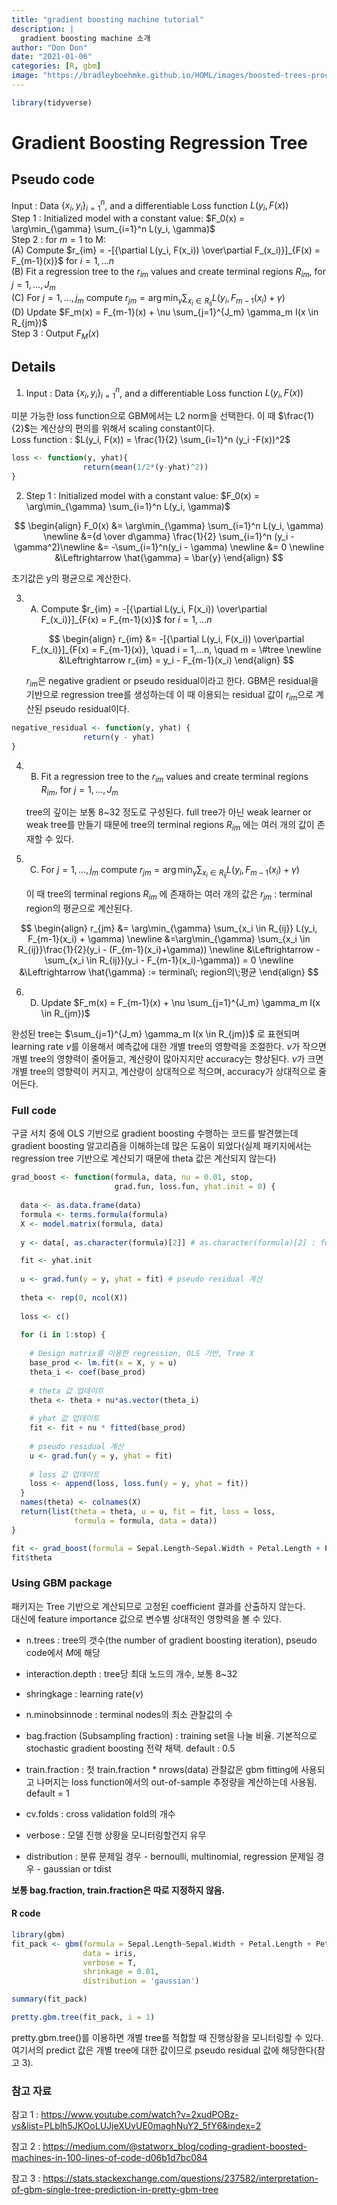 ```yaml
---
title: "gradient boosting machine tutorial"
description: |
  gradient boosting machine 소개
author: "Don Don"
date: "2021-01-06"
categories: [R, gbm]
image: "https://bradleyboehmke.github.io/HOML/images/boosted-trees-process.png"
---
```





```r
library(tidyverse)
```

# Gradient Boosting Regression Tree

## Pseudo code

Input : Data $\{x_i, y_i\}^n_{i=1}$, and a differentiable Loss function $L(y_i, F(x))$\
Step 1 : Initialized model with a constant value: $F_0(x) = \arg\min_{\gamma} \sum_{i=1}^n L(y_i, \gamma)$\
Step 2 : for $m = 1$ to M:\
(A) Compute $r_{im} = -[{\partial L(y_i, F(x_i)) \over\partial F_(x_i)}]_{F(x) = F_{m-1}(x)}$ for $i = 1,...n$\
(B) Fit a regression tree to the $r_{im}$ values and create terminal regions $R_{im}$, for $j = 1,...,J_m$\
(C) For $j = 1,...,j_m$ compute $r_{jm} = \arg\min_{\gamma} \sum_{x_i \in R_{ij}} L(y_i, F_{m-1}(x_i) + \gamma)$\
(D) Update $F_m(x) = F_{m-1}(x) + \nu \sum_{j=1}^{J_m} \gamma_m I(x \in R_{jm})$\
Step 3 : Output $F_M(x)$

## Details

1.  Input : Data $\{x_i, y_i\}^n_{i=1}$, and a differentiable Loss function $L(y_i, F(x))$

미분 가능한 loss function으로 GBM에서는 L2 norm을 선택한다. 이 때 $\frac{1}{2}$는 계산상의 편의를 위해서 scaling constant이다.\
Loss function : $L(y_i, F(x)) = \frac{1}{2} \sum_{i=1}^n (y_i -F(x))^2$

```r
loss <- function(y, yhat){
                return(mean(1/2*(y-yhat)^2))
}
```

2.  Step 1 : Initialized model with a constant value: $F_0(x) = \arg\min_{\gamma} \sum_{i=1}^n L(y_i, \gamma)$\

$$
\begin{align}
F_0(x) &= \arg\min_{\gamma} \sum_{i=1}^n L(y_i, \gamma) \newline
&={d \over d\gamma} \frac{1}{2} \sum_{i=1}^n (y_i -\gamma^2)\newline
&= -\sum_{i=1}^n(y_i - \gamma) \newline
&= 0 \newline
&\Leftrightarrow \hat{\gamma} = \bar{y}
\end{align} 
$$

초기값은 y의 평균으로 계산한다.

3.  

    (A) Compute $r_{im} = -[{\partial L(y_i, F(x_i)) \over\partial F_(x_i)}]_{F(x) = F_{m-1}(x)}$ for $i = 1,...n$

    $$
    \begin{align}
    r_{im} &= -[{\partial L(y_i, F(x_i)) \over\partial F_(x_i)}]_{F(x) = F_{m-1}(x)}, \quad i = 1,...n, \quad m = \#tree \newline
    &\Leftrightarrow r_{im} = y_i - F_{m-1}(x_i)
    \end{align}
    $$

    $r_{im}$은 negative gradient or pseudo residual이라고 한다. GBM은 residual을 기반으로 regression tree를 생성하는데 이 때 이용되는 residual 값이 $r_{im}$으로 계산된 pseudo residual이다.

```r
negative_residual <- function(y, yhat) {
                return(y - yhat)
}
```

4.  

    (B) Fit a regression tree to the $r_{im}$ values and create terminal regions $R_{im}$, for $j = 1,...,J_m$

    tree의 깊이는 보통 8\~32 정도로 구성된다. full tree가 아닌 weak learner or weak tree를 만들기 때문에 tree의 terminal regions $R_{im}$ 에는 여러 개의 값이 존재할 수 있다.

5.  

    (C) For $j = 1,...,j_m$ compute $r_{jm} = \arg\min_{\gamma} \sum_{x_i \in R_{ij}} L(y_i, F_{m-1}(x_i) + \gamma)$

    이 때 tree의 terminal regions $R_{im}$ 에 존재하는 여러 개의 값은 $r_{jm}$ : terminal region의 평균으로 계산된다.

$$
\begin{align}
r_{jm} &= \arg\min_{\gamma} \sum_{x_i \in R_{ij}} L(y_i, F_{m-1}(x_i) + \gamma) \newline
       &=\arg\min_{\gamma} \sum_{x_i \in R_{ij}}\frac{1}{2}(y_i - (F_{m-1}(x_i)+\gamma)) \newline 
       &\Leftrightarrow -\sum_{x_i \in R_{ij}}(y_i - F_{m-1}(x_i)-\gamma)) = 0 \newline
       &\Leftrightarrow \hat{\gamma} := terminal\; region의\;평균 
\end{align}
$$

6.  

    (D) Update $F_m(x) = F_{m-1}(x) + \nu \sum_{j=1}^{J_m} \gamma_m I(x \in R_{jm})$

완성된 tree는 $\sum_{j=1}^{J_m} \gamma_m I(x \in R_{jm})$ 로 표현되며 learning rate $\nu$를 이용해서 예측값에 대한 개별 tree의 영향력을 조절한다. $\nu$가 작으면 개별 tree의 영향력이 줄어들고, 계산량이 많아지지만 accuracy는 향상된다. $\nu$가 크면 개별 tree의 영향력이 커지고, 계산량이 상대적으로 적으며, accuracy가 상대적으로 줄어든다.

### Full code

구글 서치 중에 OLS 기반으로 gradient boosting 수행하는 코드를 발견했는데 gradient boosting 알고리즘을 이해하는데 많은 도움이 되었다(실제 패키지에서는 regression tree 기반으로 계산되기 때문에 theta 값은 계산되지 않는다)

```r
grad_boost <- function(formula, data, nu = 0.01, stop, 
                       grad.fun, loss.fun, yhat.init = 0) {
  
  data <- as.data.frame(data)
  formula <- terms.formula(formula)
  X <- model.matrix(formula, data)
  
  y <- data[, as.character(formula)[2]] # as.character(formula)[2] : formula y~.에서 y에 해당하는 명칭

  fit <- yhat.init
  
  u <- grad.fun(y = y, yhat = fit) # pseudo residual 계산 
  
  theta <- rep(0, ncol(X))
  
  loss <- c()
 
  for (i in 1:stop) {
    
    # Design matrix를 이용한 regression, OLS 기반, Tree X 
    base_prod <- lm.fit(x = X, y = u) 
    theta_i <- coef(base_prod)
    
    # theta 값 업데이트 
    theta <- theta + nu*as.vector(theta_i)
    
    # yhat 값 업데이트
    fit <- fit + nu * fitted(base_prod)
    
    # pseudo residual 계산
    u <- grad.fun(y = y, yhat = fit)
    
    # loss 값 업데이트 
    loss <- append(loss, loss.fun(y = y, yhat = fit))
  }  
  names(theta) <- colnames(X)
  return(list(theta = theta, u = u, fit = fit, loss = loss, 
              formula = formula, data = data))
}

fit <- grad_boost(formula = Sepal.Length~Sepal.Width + Petal.Length + Petal.Width + Species, data = iris, stop = 1000, grad.fun = negative_residual, loss.fun = loss)
fit$theta
```

### Using GBM package

패키지는 Tree 기반으로 계산되므로 고정된 coefficient 결과를 산출하지 않는다.\
대신에 feature importance 값으로 변수별 상대적인 영향력을 볼 수 있다.\

-   n.trees : tree의 갯수(the number of gradient boosting iteration), pseudo code에서 $M$에 해당

-   interaction.depth : tree당 최대 노드의 개수, 보통 8\~32

-   shringkage : learning rate($\nu$)

-   n.minobsinnode : terminal nodes의 최소 관찰값의 수

-   bag.fraction (Subsampling fraction) : training set을 나눌 비율. 기본적으로 stochastic gradient boosting 전략 채택. default : 0.5

-   train.fraction : 첫 train.fraction \* nrows(data) 관찰값은 gbm fitting에 사용되고 나머지는 loss function에서의 out-of-sample 추정량을 계산하는데 사용됨. default = 1

-   cv.folds : cross validation fold의 개수

-   verbose : 모델 진행 상황을 모니터링할건지 유무

-   distribution : 분류 문제일 경우 - bernoulli, multinomial, regression 문제일 경우 - gaussian or tdist

**보통 bag.fraction, train.fraction은 따로 지정하지 않음.**

#### R code

```r
library(gbm)
fit_pack <- gbm(formula = Sepal.Length~Sepal.Width + Petal.Length + Petal.Width + Species, 
                data = iris, 
                verbose = T, 
                shrinkage = 0.01, 
                distribution = 'gaussian')

summary(fit_pack)
```

```r
pretty.gbm.tree(fit_pack, i = 1)
```

pretty.gbm.tree()를 이용하면 개별 tree를 적합할 때 진행상황을 모니터링할 수 있다. 여기서의 predict 값은 개별 tree에 대한 값이므로 pseudo residual 값에 해당한다(참고 3).

### 참고 자료 

참고 1 : <https://www.youtube.com/watch?v=2xudPOBz-vs&list=PLblh5JKOoLUJjeXUvUE0maghNuY2_5fY6&index=2>

참고 2 : [https://medium.com/\@statworx_blog/coding-gradient-boosted-machines-in-100-lines-of-code-d06b1d7bc084](https://medium.com/@statworx_blog/coding-gradient-boosted-machines-in-100-lines-of-code-d06b1d7bc084){.uri}

참고 3 : <https://stats.stackexchange.com/questions/237582/interpretation-of-gbm-single-tree-prediction-in-pretty-gbm-tree>



